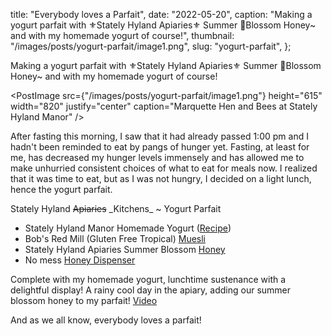 
  title: "Everybody loves a Parfait",
  date: "2022-05-20",
  caption:
    "Making a yogurt parfait with ⚜Stately Hyland Apiaries⚜ Summer 🌸Blossom Honey~ and with my homemade yogurt of course!",
  thumbnail: "/images/posts/yogurt-parfait/image1.png",
  slug: "yogurt-parfait",
};

Making a yogurt parfait with ⚜Stately Hyland Apiaries⚜ Summer 🌸Blossom Honey~ and with my homemade yogurt of course!

<PostImage
  src={"/images/posts/yogurt-parfait/image1.png"}
  height="615"
  width="820"
  justify="center"
  caption="Marquette Hen and Bees at Stately Hyland Manor"
/>

After fasting this morning, I saw that it had already passed 1:00 pm and I hadn't been reminded to eat by pangs of hunger yet. Fasting, at least for me, has decreased my hunger levels immensely and has allowed me to make unhurried consistent choices of what to eat for meals now. I realized that it was time to eat, but as I was not hungry, I decided on a light lunch, hence the yogurt parfait.

<span className="underline">
  Stately Hyland <strike>Apiaries</strike> _Kitchens_ ~ Yogurt Parfait
</span>

- Stately Hyland Manor Homemade Yogurt ([Recipe](https://statelyhylandmanor.com/home-made-yogurt/))
- Bob's Red Mill (Gluten Free Tropical) [Muesli](https://www.bobsredmill.com/gluten-free-tropical-muesli.html)
- Stately Hyland Apiaries Summer Blossom [Honey](https://statelyhylandmanor.com/product/%e2%9a%9c-sha-%e2%9a%9c-12-ounce-skep-gift-honey-for-rosh-hashanah/)
- No mess [Honey Dispenser](https://www.amazon.com/Mrs-Andersons-Baking-Dispenser-Capacity/dp/B0017KBDC6/ref=as_li_ss_tl?keywords=glass+syrup+dispenser&qid=1585167990&s=home-garden&sr=1-4&linkCode=sl1&tag=statecom04-20&linkId=a14ff155ad7a32551debd416764044d3)

Complete with my homemade yogurt, lunchtime sustenance with a delightful display! A rainy cool day in the apiary, adding our summer blossom honey to my parfait! [Video](https://youtu.be/qD2H3_90k_8)

And as we all know, everybody loves a parfait!

